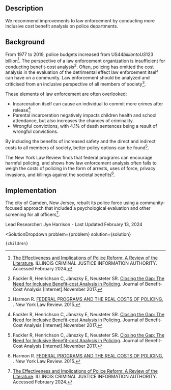 


## Description

We recommend improvements to law enforcement by conducting more inclusive cost benefit analysis on police departments.

## Background

From 1977 to 2019, police budgets increased from US$44 billion to US$123 billion[^"8"]. The perspective of a law enforcement organization is insufficient for conducting benefit-cost analysis[^"6"]. Often, policing has omitted the cost analysis in the evaluation of the detrimental effect law enforcement itself can have on a community. Law enforcement should be analyzed and criticised from an inclusive perspective of all members of society[^"7"].

These elements of law enforcement are often overlooked:

- Incarceration itself can cause an individual to commit more crimes after release[^"6"]
- Parental incarceration negatively impacts children health and school attendance, but also increases the chances of criminality.
- Wrongful convictions, with 4.1% of death sentences being a result of wrongful convictions.

By including the benefits of increased safety and the direct and indirect costs to all members of society, better policy options can be found[^"6"]. 

The New York Law Review finds that federal programs can encourage harmful policing, and shows how law enforcement analysis often fails to weigh the costs of policing in the form of arrests, uses of force, privacy invasions, and killings against the societal benefits[^"7"].



## Implementation


The city of Camden, New Jersey, rebuilt its police force using a community-focused approach that included a psychological evaluation and other screening for all officers[^"8"]. 

Lead Researcher: Jye Harrison - Last Updated February 13, 2024

[^"1"]:  [Mass Incarceration: The Whole Pie 2023. ](https://www.prisonpolicy.org/reports/pie2023.html). Prison Policy Initiative. Accessed January 2024
[^"2"]:  [The Effects of Police Violence on Inner-City Students](https://scholar.harvard.edu/files/ang/files/policeviolence_ang.pdf). 
[^"3"]:  [Police Reform and the Dismantling of Legal Estrangement. ](https://www.yalelawjournal.org/pdf/b.2054.Bell.2150_rbbnaxd9.pdf). 
[^"4"]:  [Police killings and their spillover effects on the mental health of black Americans: a population-based, quasi-experimental study. ](https://www.sciencedirect.com/science/article/abs/pii/S0140673618311309?via%3Dihub). 
[^"5"]:  [Addressing Law Enforcement Violence as a Public Health Issue](https://www.apha.org/policies-and-advocacy/public-health-policy-statements/policy-database/2019/01/29/law-enforcement-violence). 
[^"6"]: Fackler R, Henrichson C, Jànszky E, Neusteter SR.  [Closing the Gap: The Need for Inclusive Benefit-cost Analysis in Policing](https://doi.org/10.1017/bca.2017.27).  Journal of Benefit-Cost Analysis [Internet].November 2017. 
[^"7"]: Harmon R.  [FEDERAL PROGRAMS AND THE REAL COSTS OF POLICING. ](https://web.archive.org/web/20150916050359id_/http://www.nyulawreview.org/sites/default/files/pdf/NYULawReview-90-3-Harmon.pdf). New York Law Review. 2015.
[^"8"]:  [The Effectiveness and Implications of Police Reform: A Review of the Literature](https://icjia.illinois.gov/researchhub/articles/the-effectiveness-and-implications-of-police-reform-a-review-of-the-literature). ILLINOIS CRIMINAL JUSTICE INFORMATION AUTHORITY. Accessed February 2024.

  <SolutionDropdown 
    problem={problem} 
    solution={solution}
  >
    {children}
  </SolutionDropdown>